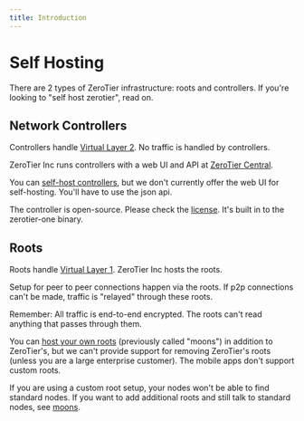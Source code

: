 ```yaml
---
title: Introduction
---
```


Self Hosting
======
There are 2 types of ZeroTier infrastructure: roots and controllers. If you're looking to "self host zerotier", read on. 


## Network Controllers
Controllers handle [Virtual Layer 2](../zerotier/manual.md#22vl2theethernetvirtualizationlayeraname2_2a). No traffic is handled by controllers. 

ZeroTier Inc runs controllers with a web UI and API at [ZeroTier Central](https://my.zerotier.com).

You can [self-host controllers](./network-controllers), but we don't currently offer the web UI for self-hosting. You'll have to use the json api. 

The controller is open-source. Please check the [license](https://github.com/zerotier/ZeroTierOne/blob/master/LICENSE.txt). It's built in to the zerotier-one binary. 


## Roots
Roots handle [Virtual Layer 1](../zerotier/manual.md#211networktopologyandpeerdiscoveryaname2_1_1a). 
ZeroTier Inc hosts the roots. 

Setup for peer to peer connections happen via the roots. If p2p connections can't be made, traffic is "relayed" through these roots.

Remember: All traffic is end-to-end encrypted. The roots can't read anything that passes through them. 

You can [host your own roots](../zerotier/moons) (previously called "moons") in addition to ZeroTier's, but we can't provide support for removing ZeroTier's roots (unless you are a large enterprise customer).
The mobile apps don't support custom roots.

If you are using a custom root setup, your nodes won't be able to find standard nodes. If you want to add additional roots and still talk to standard nodes, see [moons](/zerotier/moons).
